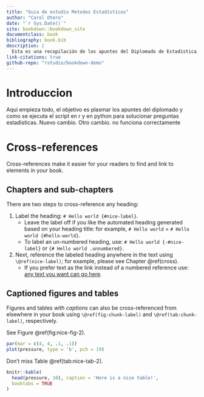 ```yaml
---
title: "Guia de estudio Metodos Estadísticos"
author: "Carol Otero"
date: "`r Sys.Date()`"
site: bookdown::bookdown_site
documentclass: book
bibliography: book.bib
description: |
  Esta es una recopilación de los apuntes del Diplomado de Estadística, énfasis en métodos estadísticos con R y adicional con Python.
link-citations: true
github-repo: "rstudio/bookdown-demo"
---
```


# Introduccion

Aqui empieza todo, el objetivo es plasmar los apuntes del diplomado y como se ejecuta el script en r y en python para solucionar preguntas estadisticas. Nuevo cambio. Otro cambio. no funciona correctamente

# Cross-references {#cross}

Cross-references make it easier for your readers to find and link to elements in your book.

## Chapters and sub-chapters

There are two steps to cross-reference any heading:

1.  Label the heading: `# Hello world {#nice-label}`.
    -   Leave the label off if you like the automated heading generated based on your heading title: for example, `# Hello world` = `# Hello world {#hello-world}`.
    -   To label an un-numbered heading, use: `# Hello world {-#nice-label}` or `{# Hello world .unnumbered}`.
2.  Next, reference the labeled heading anywhere in the text using `\@ref(nice-label)`; for example, please see Chapter \@ref(cross).
    -   If you prefer text as the link instead of a numbered reference use: [any text you want can go here](#cross).

## Captioned figures and tables

Figures and tables *with captions* can also be cross-referenced from elsewhere in your book using `\@ref(fig:chunk-label)` and `\@ref(tab:chunk-label)`, respectively.

See Figure \@ref(fig:nice-fig-2).

```r
par(mar = c(4, 4, .1, .1))
plot(pressure, type = 'b', pch = 19)
```

Don't miss Table \@ref(tab:nice-tab-2).

```r
knitr::kable(
  head(pressure, 10), caption = 'Here is a nice table!',
  booktabs = TRUE
)
```
